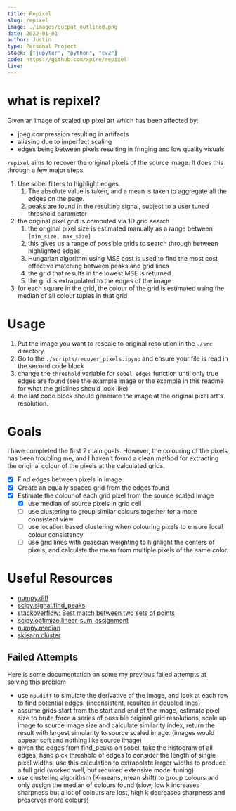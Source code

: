 ```yaml
---
title: Repixel
slug: repixel
image: ./images/output_outlined.png
date: 2022-01-01
author: Justin
type: Personal Project
stack: ["jupyter", "python", "cv2"]
code: https://github.com/xpire/repixel
live:
---
```


# what is repixel?

Given an image of scaled up pixel art which has been affected by:

- jpeg compression resulting in artifacts
- aliasing due to imperfect scaling
- edges being between pixels resulting in fringing and low quality visuals

`repixel` aims to recover the original pixels of the source image. It does this through a few major steps:

1. Use sobel filters to highlight edges.
   1. The absolute value is taken, and a mean is taken to aggregate all the edges on the page.
   2. peaks are found in the resulting signal, subject to a user tuned threshold parameter
2. the original pixel grid is computed via 1D grid search
   1. the original pixel size is estimated manually as a range between `[min_size, max_size]`
   2. this gives us a range of possible grids to search through between highlighted edges
   3. Hungarian algorithm using MSE cost is used to find the most cost effective matching between peaks and grid lines
   4. the grid that results in the lowest MSE is returned
   5. the grid is extrapolated to the edges of the image
3. for each square in the grid, the colour of the grid is estimated using the median of all colour tuples in that grid

# Usage

1. Put the image you want to rescale to original resolution in the `./src` directory.
2. Go to the `./scripts/recover_pixels.ipynb` and ensure your file is read in the second code block
3. change the `threshold` variable for `sobel_edges` function until only true edges are found (see the example image or the example in this readme for what the gridlines should look like)
4. the last code block should generate the image at the original pixel art's resolution.

# Goals

I have completed the first 2 main goals. However, the colouring of the pixels has been troubling me, and I haven't found a clean method for extracting the original colour of the pixels at the calculated grids.

- [x] Find edges between pixels in image
- [x] Create an equally spaced grid from the edges found
- [x] Estimate the colour of each grid pixel from the source scaled image
  - [x] use median of source pixels in grid cell
  - [ ] use clustering to group similar colours together for a more consistent view
  - [ ] use location based clustering when colouring pixels to ensure local colour consistency
  - [ ] use grid lines with guassian weighting to highlight the centers of pixels, and calculate the mean from multiple pixels of the same color.

# Useful Resources

- [numpy.diff](https://numpy.org/doc/stable/reference/generated/numpy.diff.html)
- [scipy.signal.find_peaks](https://docs.scipy.org/doc/scipy/reference/generated/scipy.signal.find_peaks.html)
- [stackoverflow: Best match between two sets of points](https://stackoverflow.com/questions/52500239/best-match-between-two-sets-of-points)
- [scipy.optimize.linear_sum_assignment](https://docs.scipy.org/doc/scipy-0.18.1/reference/generated/scipy.optimize.linear_sum_assignment.html)
- [numpy.median](https://numpy.org/doc/stable/reference/generated/numpy.median.html)
- [sklearn.cluster](https://scikit-learn.org/stable/modules/classes.html#module-sklearn.cluster)

## Failed Attempts

Here is some documentation on some my previous failed attempts at solving this problem

- use `np.diff` to simulate the derivative of the image, and look at each row to find potential edges. (inconsistent, resulted in doubled lines)
- assume grids start from the start and end of the image, estimate pixel size to brute force a series of possible original grid resolutions, scale up image to source image size and calculate similarity index, return the result with largest simularity to source scaled image. (images would appear soft and nothing like source image)
- given the edges from find_peaks on sobel, take the histogram of all edges, hand pick threshold of edges to consider the length of single pixel widths, use this calculation to extrapolate larger widths to produce a full grid (worked well, but required extensive model tuning)
- use clustering algorithsm (K-means, mean shift) to group colours and only assign the median of colours found (slow, low k increases sharpness but a lot of colours are lost, high k decreases sharpness and preserves more colours)

